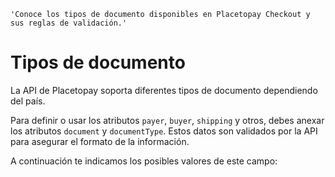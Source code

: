     'Conoce los tipos de documento disponibles en Placetopay Checkout y sus reglas de validación.'

# Tipos de documento

La API de Placetopay soporta diferentes tipos de documento dependiendo del país.

Para definir o usar los atributos `payer`, `buyer`, `shipping` y otros, debes anexar los atributos `document` y `documentType`. Estos datos son validados por la API para asegurar el formato de la información.

A continuación te indicamos los posibles valores de este campo:

<DocumentsRules />
